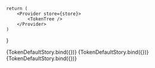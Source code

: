 


<Meta 
	title="Token"
	component={TokenTree}
/>

<ArgsTable of={TokenTree}/>

	return (
		<Provider store={store}>
			<TokenTree />
		</Provider>
	)
}

<Canvas>
	<Story name="TokenButton" args={{
	}}>
		{TokenDefaultStory.bind({})}
	</Story>
	<Story name="TokenSection" args={{
	}}>
		{TokenDefaultStory.bind({})}
	</Story>
	<Story name="TokenTree" args={{
	}}>
		{TokenDefaultStory.bind({})}
	</Story>
</Canvas>